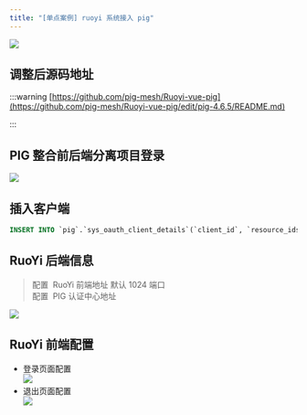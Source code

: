 ```yaml
---
title: "[单点案例] ruoyi 系统接入 pig"
---
```


![](/images/1689225998534-54174374-b99e-4b7c-9f1a-457e2dc3c167.png)

## 调整后源码地址
:::warning
[https://github.com/pig-mesh/Ruoyi-vue-pig](https://github.com/pig-mesh/Ruoyi-vue-pig/edit/pig-4.6.5/README.md)

:::

## PIG 整合前后端分离项目登录


![](https://minio.pigx.vip/alei/2023/01/66d6c4525e9b90a2afbd0e4b8cd41ece.png)



## 插入客户端


```sql
INSERT INTO `pig`.`sys_oauth_client_details`(`client_id`, `resource_ids`, `client_secret`, `scope`, `authorized_grant_types`, `web_server_redirect_uri`, `authorities`, `access_token_validity`, `refresh_token_validity`, `additional_information`, `autoapprove`, `create_time`, `update_time`, `create_by`, `update_by`) VALUES ('ruoyi', '', 'ruoyi', 'server', 'authorization_code', '', '', 17800000, 17800000, '', 'false', '2023-01-17 10:37:32', '2023-01-17 10:37:32', 'admin', 'admin');
```



## RuoYi 后端信息


> 配置  RuoYi 前端地址 默认 1024 端口  
配置  PIG 认证中心地址
>



![](https://minio.pigx.vip/alei/2023/01/222f680ce489d1d3545df1f191b69135.png)



## RuoYi 前端配置


+  登录页面配置  
![](https://minio.pigx.vip/alei/2023/01/1368a6395176e47a3b9b4548da6bdd5e.png) 
+  退出页面配置  
![](https://minio.pigx.vip/alei/2023/01/54344adec7f766fa419e360da682526a.png) 

